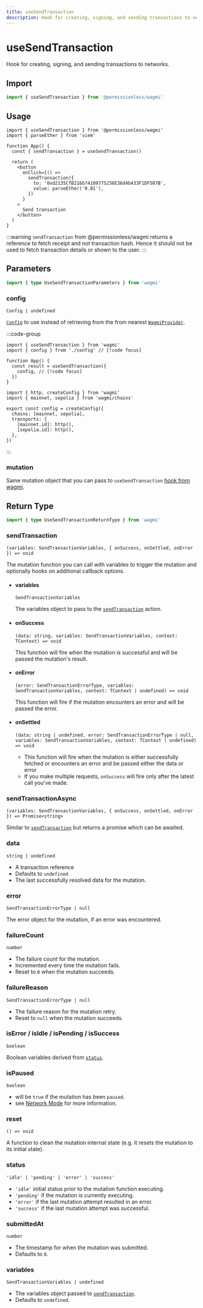 ```yaml
---
title: useSendTransaction
description: Hook for creating, signing, and sending transactions to networks.
---
```


# useSendTransaction

Hook for creating, signing, and sending transactions to networks.

## Import

```ts
import { useSendTransaction } from '@permissionless/wagmi'
```

## Usage

```tsx [index.tsx]
import { useSendTransaction } from '@permissionless/wagmi'
import { parseEther } from 'viem'

function App() {
  const { sendTransaction } = useSendTransaction()

  return (
    <button
      onClick={() =>
        sendTransaction({
          to: '0xd2135CfB216b74109775236E36d4b433F1DF507B',
          value: parseEther('0.01'),
        })
      }
    >
      Send transaction
    </button>
  )
}
```

:::warning
`sendTransaction` from @permissionless/wagmi returns a reference to fetch receipt and not transaction hash. Hence it should not be used to fetch transaction details or shown to the user.
:::

## Parameters

```ts
import { type UseSendTransactionParameters } from 'wagmi'
```

### config

`Config | undefined`

[`Config`](https://wagmi.sh/react/api/createConfig#config) to use instead of retrieving from the from nearest [`WagmiProvider`](https://wagmi.sh/react/api/WagmiProvider).

:::code-group
```tsx [index.tsx]
import { useSendTransaction } from 'wagmi'
import { config } from './config' // [!code focus]

function App() {
  const result = useSendTransaction({
    config, // [!code focus]
  })
}
```

```tsx [config.ts] 
import { http, createConfig } from 'wagmi'
import { mainnet, sepolia } from 'wagmi/chains'

export const config = createConfig({
  chains: [mainnet, sepolia],
  transports: {
    [mainnet.id]: http(),
    [sepolia.id]: http(),
  },
})
```
:::

### mutation

Same mutation object that you can pass to `useSendTransaction` [hook from wagmi](https://wagmi.sh/react/api/hooks/useSendTransaction#mutation). 

## Return Type

```ts
import { type UseSendTransactionReturnType } from 'wagmi'
```

### sendTransaction

`(variables: SendTransactionVariables, { onSuccess, onSettled, onError }) => void`

The mutation function you can call with variables to trigger the mutation and optionally hooks on additional callback options.

- #### variables

  `SendTransactionVariables`

  The variables object to pass to the <a href="https://wagmi.sh/core/api/actions/sendTransaction#parameters">`sendTransaction`</a> action.

- #### onSuccess

  `(data: string, variables: SendTransactionVariables, context: TContext) => void`

  This function will fire when the mutation is successful and will be passed the mutation's result.

- #### onError

  `(error: SendTransactionErrorType, variables: SendTransactionVariables, context: TContext | undefined) => void`

  This function will fire if the mutation encounters an error and will be passed the error.

- #### onSettled

  `(data: string | undefined, error: SendTransactionErrorType | null, variables: SendTransactionVariables, context: TContext | undefined) => void`

  - This function will fire when the mutation is either successfully fetched or encounters an error and be passed either the data or error
  - If you make multiple requests, `onSuccess` will fire only after the latest call you've made.

### sendTransactionAsync

`(variables: SendTransactionVariables, { onSuccess, onSettled, onError }) => Promise<string>`

Similar to [`sendTransaction`](#sendtransaction) but returns a promise which can be awaited.

### data

`string | undefined`

- A transaction reference
- Defaults to `undefined`
- The last successfully resolved data for the mutation.

### error

`SendTransactionErrorType | null`

The error object for the mutation, if an error was encountered.

### failureCount

`number`

- The failure count for the mutation.
- Incremented every time the mutation fails.
- Reset to `0` when the mutation succeeds.

### failureReason

`SendTransactionErrorType | null`

- The failure reason for the mutation retry.
- Reset to `null` when the mutation succeeds.

### isError / isIdle / isPending / isSuccess

`boolean`

Boolean variables derived from [`status`](#status).

### isPaused

`boolean`

- will be `true` if the mutation has been `paused`.
- see [Network Mode](https://tanstack.com/query/v5/docs/react/guides/network-mode) for more information.

### reset

`() => void`

A function to clean the mutation internal state (e.g. it resets the mutation to its initial state).

### status

`'idle' | 'pending' | 'error' | 'success'`

- `'idle'` initial status prior to the mutation function executing.
- `'pending'` if the mutation is currently executing.
- `'error'` if the last mutation attempt resulted in an error.
- `'success'` if the last mutation attempt was successful.

### submittedAt

`number`

- The timestamp for when the mutation was submitted.
- Defaults to `0`.

### variables

`SendTransactionVariables | undefined`

- The variables object passed to [`sendTransaction`](#sendTransaction).
- Defaults to `undefined`.
